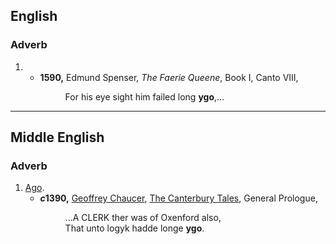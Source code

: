 ==English==

===Adverb===
{{en-adv|-}}

# {{obsolete spelling of|[[ago]]}}
#* '''1590,''' Edmund Spenser, ''The Faerie Queene'', Book I, Canto VIII,
#*: For his eye sight him failed long '''ygo''',...

----

==Middle English==

===Adverb===
{{infl|enm|adverb}}

# [[ago|Ago]].
#* '''''c''1390,''' [[w:Geoffrey Chaucer|Geoffrey Chaucer]], [[w:The Canterbury Tales|The Canterbury Tales]], General Prologue,
#*: ...A CLERK ther was of Oxenford also,
#*: That unto logyk hadde longe '''ygo'''.